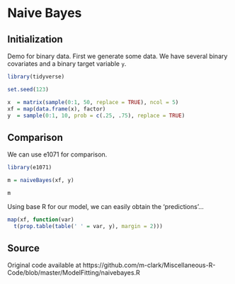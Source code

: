 # Naive Bayes 


## Initialization

Demo for binary data. First we generate some data. We have several binary covariates and a binary target variable `y`.

```r
library(tidyverse)

set.seed(123)

x  = matrix(sample(0:1, 50, replace = TRUE), ncol = 5)
xf = map(data.frame(x), factor)
y  = sample(0:1, 10, prob = c(.25, .75), replace = TRUE)
```


## Comparison

We can use <span class="pack" style = "">e1071</span> for comparison.

```r
library(e1071)

m = naiveBayes(xf, y)

m
```


Using base R for our model, we can easily obtain the 'predictions'...

```r
map(xf, function(var)
  t(prop.table(table(' ' = var, y), margin = 2)))
```


## Source

Original code available at https://github.com/m-clark/Miscellaneous-R-Code/blob/master/ModelFitting/naivebayes.R
